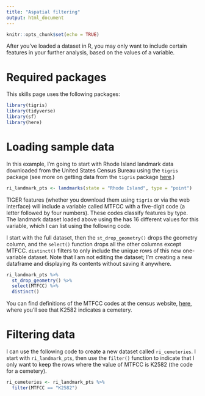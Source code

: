 ```yaml
---
title: "Aspatial filtering"
output: html_document
---
```


```r
knitr::opts_chunk$set(echo = TRUE)
```

After you've loaded a dataset in R, you may only want to include
certain features in your further analysis, based on the values
of a variable.

# Required packages

This skills page uses the following packages:

```r
library(tigris)
library(tidyverse)
library(sf)
library(here)
```

# Loading sample data

In this example, I'm going to start with Rhode Island landmark data 
downloaded from the United States Census Bureau using the `tigris` 
package (see more on getting data from the `tigris` package 
[here](https://c-voulgaris.github.io/VIS-2128-F22/a1-files/skill-tigris.html){target="_blank"}.)

```r
ri_landmark_pts <- landmarks(state = "Rhode Island", type = "point")
```

TIGER features (whether you download them using `tigris` or via the 
web interface) will include a variable called MTFCC with a five-digit 
code (a letter followed by four numbers). These codes classify features
by type. The landmark dataset loaded above using the
has 16 different values for this variable, which I can list using the 
following code.

I start with the full dataset, then the `st_drop_geometry()` drops the 
geometry column, and the `select()` function drops all the other columns
except MTFCC. `distinct()` filters to only include the unique rows of
this new one-variable dataset. Note that I am not editing the dataset;
I'm creating a new dataframe and displaying its contents without saving 
it anywhere.

```r
ri_landmark_pts %>%
  st_drop_geometry() %>%
  select(MTFCC) %>%
  distinct()
```

You can find definitions of the MTFCC codes at the census website, 
[here](https://www.census.gov/library/reference/code-lists/mt-feature-class-codes.html){target="_blank"}, 
where you'll see that K2582 indicates a cemetery. 

# Filtering data

I can use the following code to create a new dataset called 
`ri_cemeteries`. I start with `ri_landmark_pts`, then use the 
`filter()` function to indicate that I only want to keep the 
rows where the value of MTFCC is K2582 (the code for a cemetery).

```r
ri_cemeteries <- ri_landmark_pts %>%
  filter(MTFCC == "K2582")
```
